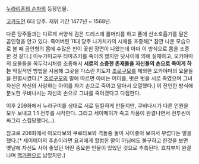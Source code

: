 [[누라리횬의 손자]]의 등장인물.

[[고카도인 가문|고카도인]] 6대 당주. 재위 기간 1477년 ~ 1568년.

다른 당주들과는 다르게 서양식 검은 드레스에 롤머리를 하고 품에 산소호흡기를 달은 곰인형을 안고 있다. 죽어버린 11대 당주 나가치카의 시체를 조종해[* 잠깐 나온 모습으로 볼 때 곰인형의 몸에 수많은 핀이 꽃힌 장면이 나왔는데 아마 이 방식으로 몸을 조종한 것 같다.] 이누가미교부 타마즈키를 죽이려 했지만 닷사이에 의해 실패하고, 오카야마의 요물들을 꼭두각시처럼 조종해서 '''서로의 소중한 존재들을 자신들의 손으로 죽이게 하는''' 악질적인 방법을 사용해 그곳을 다스린 지도자 [[조로구모]]를 제외한 오카야마의 요물들을 전멸시켰다.[* [[조로구모]]의 말에 따르면 아비는 어미를, 벗은 벗을 서로 죽였으며 그녀 자신은 자신의 사랑하는 아이를 자기 손으로 죽이고 말아서 오열했다.] 이 잔인한 방식에 분노한 쿠비나시는 자신의 손으로 그녀를 죽이겠다고 다짐한다.

이후 209화에서 누라구미를 상대로 서로 팀킬하게 만들지만, 쿠비나시가 다른 인원을 모두 보내고 1:1 전투를 시작한다. 그리고 세이메이가 죽고 작품이 완결나면서 전투씬이 싸그리 스킵당했다(…).

참고로 208화에서 아오타보와 쿠로타보와 격돌중 둘이 사이좋아 보여서 부럽다는 말을 했다.[* 세이메이의 후손이라면 요괴에게 할법한 말이 아님에도 불구하고 한것을 보면 옛날에 자신도 사이 좋았던 어떤 중요한 인물이 있었던 것으로 추측된다. 흐지부지 완결나며 [[맥거핀]]으로 남았지만.]
